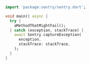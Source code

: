 ```dart
import 'package:sentry/sentry.dart';

void main() async {
  try {
    aMethodThatMightFail();
  } catch (exception, stackTrace) {
    await Sentry.captureException(
      exception,
      stackTrace: stackTrace,
    );
  }
}
```
